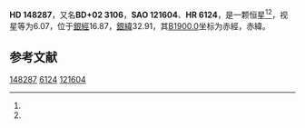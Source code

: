 {{Starbox begin
| name = HD 148287
}}
{{Starbox observe
| epoch = [[J2000.0|J2000.0]]
| constell = {{星座名待查}}<ref name=SIMBAD>{{cite web
 | url=http://simbad.u-strasbg.fr/simbad/sim-id?Ident=HR+6124
 | title =Pulsating variable Star
 | publisher=Centre de Données astronomiques de Strasbourg
 | work=SIMBAD
 | accessdate=2012-07-13}}</ref><ref name=DATA>{{cite web
 | url=http://vizier.u-strasbg.fr/viz-bin/VizieR-5?-out.add=.&-source=5050&-corr=PK=HR&-out.max=9999&HR=6124
 | title=VizieR Detailed Page
 | accessdate=2012-07-13
 | archive-url=https://web.archive.org/web/20160304224120/http://vizier.u-strasbg.fr/viz-bin/VizieR-5?-out.add=.&-source=5050&-corr=PK=HR&-out.max=9999&HR=6124
 | archive-date=2016-03-04
 | dead-url=yes
 }}</ref>
| 星官 = 
| ra = {{RA|16|26|50.1}}<ref name=SIMBAD /><ref name=DATA />
| dec = {{DEC|+2|20|51}}<ref name=SIMBAD /><ref name=DATA />
| appmag_v = 6.07<ref name=SIMBAD /><ref name=DATA />
}}
{{Starbox character
| class = G8III<ref name=SIMBAD /><ref name=DATA />
| b-v = 0.92<ref name=SIMBAD /><ref name=DATA />
| u-b = 0.61<ref name=SIMBAD /><ref name=DATA />
| r-i = <ref name=SIMBAD /><ref name=DATA />
| variable = 
}}
{{Starbox astrometry
| radial_v = 0.61
| prop_mo_ra = 4
| parallax = 
| p_error = 
}}
{{Starbox catalog
| names =BD+02 3106，[[SAO星表|SAO]] 121604，[[HD星表|HD]] 148287，[[HR星表|HR]] 6124}}
{{Starbox reference |Simbad=HR+6124}}
{{Starbox end}}

'''HD 148287'''，又名'''BD+02 3106'''，'''SAO 121604'''、'''HR 6124'''，是一颗恒星<ref name=SIMBAD /><ref name=DATA />，视星等为6.07，位于[[銀道座標系|銀經]]16.87，[[銀道座標系|銀緯]]32.91，其[[B1900.0|B1900.0]]坐标为赤經{{RA|16|21|47.7}}，赤緯{{DEC|+2|32.91|27}}。

== 参考文献 ==
{{reflist}}

{{star-stub}}

[[Category:HD和HDE天體|148287]]
[[Category:HR天體|6124]]
[[Category:SAO天體|121604]]